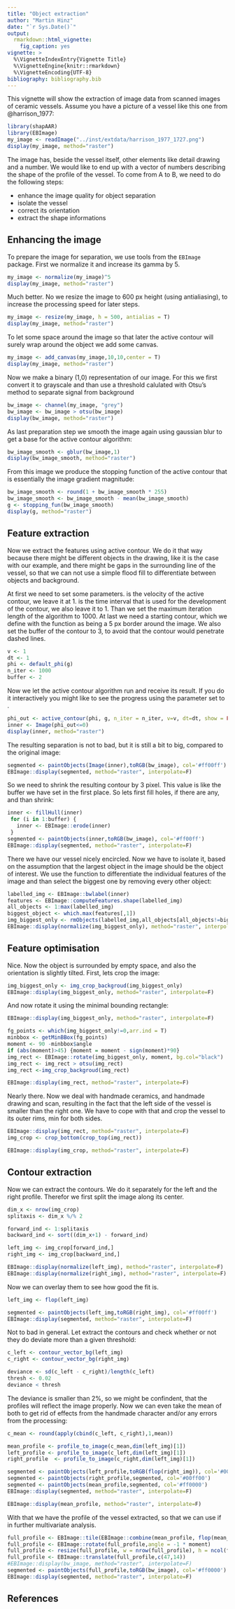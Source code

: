 ```yaml
---
title: "Object extraction"
author: "Martin Hinz"
date: "`r Sys.Date()`"
output:
  rmarkdown::html_vignette:
    fig_caption: yes
vignette: >
  %\VignetteIndexEntry{Vignette Title}
  %\VignetteEngine{knitr::rmarkdown}
  %\VignetteEncoding{UTF-8}
bibliography: bibliography.bib
---
```


This vignette will show the extraction of image data from scanned images of ceramic vessels. Assume you have a picture of a vessel like this one from @harrison_1977:

```r
library(shapAAR)
library(EBImage)
my_image <- readImage("../inst/extdata/harrison_1977_1727.png")
display(my_image, method="raster")
```

The image has, beside the vessel itself, other elements like detail drawing and a number. We would like to end up with a vector of numbers describing the shape of the profile of the vessel. To come from A to B, we need to do the following steps:

* enhance the image quality for object separation
* isolate the vessel
* correct its orientation
* extract the shape informations

## Enhancing the image

To prepare the image for separation, we use tools from the `EBImage` package. First we normalize it and increase its gamma by 5.

```r
my_image <- normalize(my_image)^5
display(my_image, method="raster")
```

Much better. No we resize the image to 600 px height (using antialiasing), to increase the processing speed for later steps.

```r
my_image <- resize(my_image, h = 500, antialias = T)
display(my_image, method="raster")
```

To let some space around the image so that later the active contour will surely wrap around the object we add some canvas.
```r
my_image <- add_canvas(my_image,10,10,center = T)
display(my_image, method="raster")
```

Now we make a binary (1,0) representation of our image. For this we first convert it to grayscale and than use a threshold calulated with Otsu's method to separate signal from background

```r
bw_image <- channel(my_image, "grey")
bw_image <- bw_image > otsu(bw_image)
display(bw_image, method="raster")
```

As last preparation step we smooth the image again using gaussian blur to get a base for the active contour algorithm:

```r
bw_image_smooth <- gblur(bw_image,1)
display(bw_image_smooth, method="raster")
```

From this image we produce the stopping function of the active contour that is essentially the image gradient magnitude:

```r
bw_image_smooth <- round(1 + bw_image_smooth * 255)
bw_image_smooth <- bw_image_smooth - mean(bw_image_smooth)
g <- stopping_fun(bw_image_smooth)
display(g, method="raster")
```

## Feature extraction

Now we extract the features using active contour. We do it that way because there might be different objects in the drawing, like it is the case with our example, and there might be gaps in the surrounding line of the vessel, so that we can not use a simple flood fill to differentiate between objects and background.

At first we need to set some parameters. \code{v} is the velocity of the active contour, we leave it at 1. \code{dt} is the time interval that is used for the development of the contour, we also leave it to 1. Than we set the maximum iteration length of the algorithm \code{n_iter} to 1000. At last we need a starting contour, which we define with the function \code{default_phi} as being a 5 px border around the image. We also set the buffer of the contour to 3, to avoid that the contour would penetrate dashed lines.

```r
v <- 1
dt <- 1
phi <- default_phi(g)
n_iter <- 1000
buffer <- 2
```

Now we let the active contour algorithm run and receive its result. If you do it interactively you might like to see the progress using the parameter \code{show} set to \code{TRUE}. 

```r
phi_out <- active_contour(phi, g, n_iter = n_iter, v=v, dt=dt, show = FALSE, buffer = buffer)
inner <- Image(phi_out<=0)
display(inner, method="raster")
```

The resulting separation is not to bad, but it is still a bit to big, compared to the original image:

```r
segmented <- paintObjects(Image(inner),toRGB(bw_image), col='#ff00ff')
EBImage::display(segmented, method="raster", interpolate=F)
```

So we need to shrink the resulting contour by 3 pixel. This value is like the buffer we have set in the first place. So lets first fill holes, if there are any, and than shrink:

```r
inner <- fillHull(inner)
 for (i in 1:buffer) {
   inner <- EBImage::erode(inner)
 }
segmented <- paintObjects(inner,toRGB(bw_image), col='#ff00ff')
EBImage::display(segmented, method="raster", interpolate=F)
```

There we have our vessel nicely encircled. Now we have to isolate it, based on the assumption that the largest object in the image should be the object of interest. We use the \code{EBImage} function \code{bwlabel} to differentiate the individual features of the image and than select the biggest one by removing every other object:

```r
labelled_img <- EBImage::bwlabel(inner)
features <- EBImage::computeFeatures.shape(labelled_img)
all_objects <- 1:max(labelled_img)
biggest_object <- which.max(features[,1])
img_biggest_only <- rmObjects(labelled_img,all_objects[all_objects!=biggest_object])
EBImage::display(normalize(img_biggest_only), method="raster", interpolate=F)
```

## Feature optimisation

Nice. Now the object is surrounded by empty space, and also the orientation is slightly tilted. First, lets crop the image:

```r
img_biggest_only <- img_crop_backgroud(img_biggest_only)
EBImage::display(img_biggest_only, method="raster", interpolate=F)
```

And now rotate it using the minimal bounding rectangle:

```r
EBImage::display(img_biggest_only, method="raster", interpolate=F)

fg_points <- which(img_biggest_only!=0,arr.ind = T)
minbbox <- getMinBBox(fg_points)
moment <- 90 -minbbox$angle
if (abs(moment)>45) {moment = moment - sign(moment)*90}
img_rect <- EBImage::rotate(img_biggest_only, moment, bg.col="black")
img_rect <- img_rect > otsu(img_rect)
img_rect <-img_crop_backgroud(img_rect)

EBImage::display(img_rect, method="raster", interpolate=F)
```

Nearly there. Now we deal with handmade ceramics, and handmade drawing and scan, resulting in the fact that the left side of the vessel is smaller than the right one. We have to cope with that and crop the vessel to its outer rims, min for both sides.

```r
EBImage::display(img_rect, method="raster", interpolate=F)
img_crop <- crop_bottom(crop_top(img_rect))

EBImage::display(img_crop, method="raster", interpolate=F)
```

## Contour extraction

Now we can extract the contours. We do it separately for the left and the right profile. Therefor we first split the image along its center.

```r
dim_x <- nrow(img_crop)
splitaxis <- dim_x %/% 2

forward_ind <- 1:splitaxis
backward_ind <- sort((dim_x+1) - forward_ind)

left_img <- img_crop[forward_ind,]
right_img <- img_crop[backward_ind,]

EBImage::display(normalize(left_img), method="raster", interpolate=F)
EBImage::display(normalize(right_img), method="raster", interpolate=F)
```

Now we can overlay them to see how good the fit is.

```r
left_img <- flop(left_img)

segmented <- paintObjects(left_img,toRGB(right_img), col='#ff00ff')
EBImage::display(segmented, method="raster", interpolate=F)
```

Not to bad in general. Let extract the contours and check whether or not they do deviate more than a given threshold:

```r
c_left <- contour_vector_bg(left_img)
c_right <- contour_vector_bg(right_img)

deviance <- sd(c_left - c_right)/length(c_left)
thresh <- 0.02
deviance < thresh
```

The deviance is smaller than 2%, so we might be confindent, that the profiles will reflect the image properly. Now we can even take the mean of both to get rid of effects from the handmade character and/or any errors from the processing:

```r
c_mean <- round(apply(cbind(c_left, c_right),1,mean))

mean_profile <- profile_to_image(c_mean,dim(left_img)[1])
left_profile <- profile_to_image(c_left,dim(left_img)[1])
right_profile  <- profile_to_image(c_right,dim(left_img)[1])

segmented <- paintObjects(left_profile,toRGB(flop(right_img)), col='#0000ff')
segmented <- paintObjects(right_profile,segmented, col='#00ff00')
segmented <- paintObjects(mean_profile,segmented, col='#ff0000')
EBImage::display(segmented, method="raster", interpolate=F)

EBImage::display(mean_profile, method="raster", interpolate=F)
```

With that we have the profile of the vessel extracted, so that we can use if in further multivariate analysis.

```r
full_profile <- EBImage::tile(EBImage::combine(mean_profile, flop(mean_profile)), nx=2, lwd=0)
full_profile <- EBImage::rotate(full_profile,angle = -1 * moment)
full_profile <- resize(full_profile, w = nrow(full_profile), h = ncol(full_profile), output.dim = dim(bw_image))
full_profile <- EBImage::translate(full_profile,c(47,14))
#EBImage::display(bw_image, method="raster", interpolate=F)
segmented <- paintObjects(full_profile,toRGB(bw_image), col='#ff0000')
EBImage::display(segmented, method="raster", interpolate=F)

```

## References